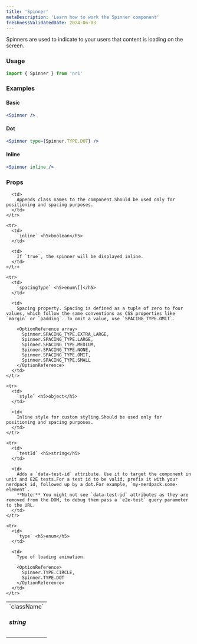 ```yaml
---
title: 'Spinner'
metaDescription: 'Learn how to work the Spinner component'
freshnessValidatedDate: 2024-06-03
---
```


Spinners are used to indicate to your users that content is loading on the screen.

### Usage

```jsx
import { Spinner } from 'nr1'
```

### Examples

#### Basic

```jsx
<Spinner />
```

#### Dot

```jsx
<Spinner type={Spinner.TYPE.DOT} />
```

#### Inline

```jsx
<Spinner inline />
```

### Props

<table>
  <tbody>
    <tr>
      <td>
        `className` <h5>string</h5>
      </td>

      <td>
        Appends class names to the component.Should be used only for positioning and spacing purposes.
      </td>
    </tr>

    <tr>
      <td>
        `inline` <h5>boolean</h5>
      </td>

      <td>
        If `true`, the spinner will be displayed inline.
      </td>
    </tr>

    <tr>
      <td>
        `spacingType` <h5>enum\[]</h5>
      </td>

      <td>
        Spacing property. Spacing is defined as a tuple of zero to four values, which follow the same conventions as CSS properties like `margin` or `padding`. To omit a value, use `SPACING_TYPE.OMIT`.

        <OptionReference array>
          Spinner.SPACING_TYPE.EXTRA_LARGE,
          Spinner.SPACING_TYPE.LARGE,
          Spinner.SPACING_TYPE.MEDIUM,
          Spinner.SPACING_TYPE.NONE,
          Spinner.SPACING_TYPE.OMIT,
          Spinner.SPACING_TYPE.SMALL
        </OptionReference>
      </td>
    </tr>

    <tr>
      <td>
        `style` <h5>object</h5>
      </td>

      <td>
        Inline style for custom styling.Should be used only for positioning and spacing purposes.
      </td>
    </tr>

    <tr>
      <td>
        `testId` <h5>string</h5>
      </td>

      <td>
        Adds a `data-test-id` attribute. Use it to target the component in unit and E2E tests.For a test id to be valid, prefix it with your nerdpack id, followed up by a dot.For example, `my-nerdpack.some-element`.
        **Note:** You might not see `data-test-id` attributes as they are removed from the DOM, to debug them pass a `e2e-test` query parameter to the URL.
      </td>
    </tr>

    <tr>
      <td>
        `type` <h5>enum</h5>
      </td>

      <td>
        Type of loading animation.

        <OptionReference>
          Spinner.TYPE.CIRCLE,
          Spinner.TYPE.DOT
        </OptionReference>
      </td>
    </tr>
  </tbody>
</table>

